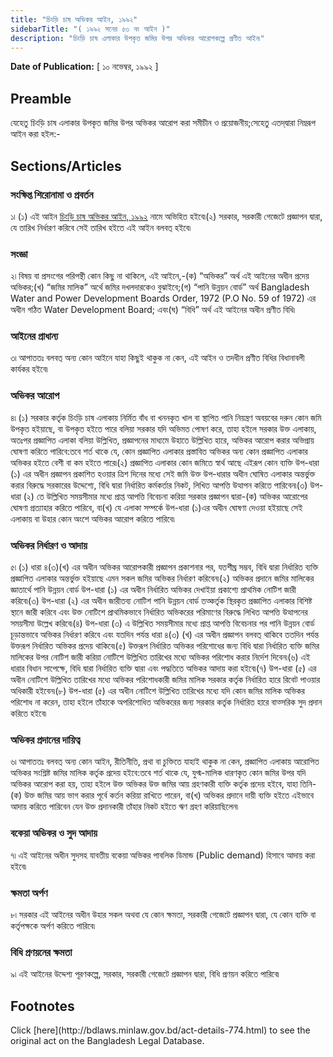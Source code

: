 ```yaml
---
title: "চিংড়ি চাষ অভিকর আইন, ১৯৯২"
sidebarTitle: "( ১৯৯২ সনের ৫৩ নং আইন )"
description: "চিংড়ি চাষ এলাকার উপকৃত জমির উপর অভিকর আরোপকল্পে প্রণীত আইন৷"
---
```


**Date of Publication:** [ ১০ নভেম্বর, ১৯৯২ ]

## Preamble

যেহেতু চিংড়ি চাষ এলাকার উপকৃত জমির উপর অভিকর আরোপ করা সমীচীন ও প্রয়োজনীয়;সেহেতু এতদ্‌দ্বারা নিম্নরূপ আইন করা হইল:-

## Sections/Articles

### সংক্ষিপ্ত শিরোনামা ও প্রবর্তন

১৷ (১) এই আইন [চিংড়ি চাষ অভিকর আইন, ১৯৯২](/act-774.html "চিংড়ি চাষ অভিকর আইন, ১৯৯২") নামে অভিহিত হইবে৷(২) সরকার, সরকারী গেজেটে প্রজ্ঞাপন দ্বারা, যে তারিখ নির্ধারণ করিবে সেই তারিখ হইতে এই আইন বলবত্ হইবে৷

### সংজ্ঞা

২৷ বিষয় বা প্রসংগের পরিপন্থী কোন কিছু না থাকিলে, এই আইনে,-(ক) “অভিকর” অর্থ এই আইনের অধীন প্রদেয় অভিকর;(খ) “জমির মালিক” অর্থে জমির দখলদারকেও বুঝাইবে;(গ) “পানি উন্নয়ন বোর্ড” অর্থ Bangladesh Water and Power Development Boards Order, 1972 (P.O No. 59 of 1972) এর অধীন গঠিত Water Development Board; এবং(ঘ) “বিধি” অর্থ এই আইনের অধীন প্রণীত বিধি৷

### আইনের প্রাধান্য

৩৷ আপাততঃ বলবত্ অন্য কোন আইনে যাহা কিছুই থাকুক না কেন, এই আইন ও তদধীন প্রণীত বিধির বিধানাবলী কার্যকর হইবে৷

### অভিকর আরোপ

৪৷ (১) সরকার কর্তৃক চিংড়ি চাষ এলাকায় নির্মিত বাঁধ বা খননকৃত খাল বা স্থাপিত পানি নিয়ন্ত্রণ অবয়বের দরুন কোন জমি উপকৃত হইয়াছে, বা উপকৃত হইতে পারে বলিয়া সরকার যদি অভিমত পোষণ করে, তাহা হইলে সরকার উক্ত এলাকায়, অতঃপর প্রজ্ঞাপিত এলাকা বলিয়া উল্লিখিত, প্রজ্ঞাপনের মাধ্যমে উহাতে উল্লিখিত হারে, অভিকর আরোপ করার অভিপ্রায় ঘোষণা করিতে পারিবে:তবে শর্ত থাকে যে, কোন প্রজ্ঞাপিত এলাকার প্রস্তাবিত অভিকর অন্য কোন প্রজ্ঞাপিত এলাকার অভিকর হইতে বেশী বা কম হইতে পারে৷(২) প্রজ্ঞাপিত এলাকার কোন জমিতে স্বার্থ আছে এইরূপ কোন ব্যক্তি উপ-ধারা (১) এর অধীন প্রজ্ঞাপন প্রকাশিত হওয়ার ত্রিশ দিনের মধ্যে সেই জমি উক্ত উপ-ধারার অধীন ঘোষিত এলাকার অন্তর্ভুক্ত করার বিরুদ্ধে সরকারের উদ্দেশ্যে, বিধি দ্বারা নির্ধারিত কর্মকর্তার নিকট, লিখিত আপত্তি উত্থাপন করিতে পারিবেন৷(৩) উপ-ধারা (২) তে উল্লিখিত সময়সীমার মধ্যে প্রাপ্ত আপত্তি বিবেচনা করিয়া সরকার প্রজ্ঞাপন দ্বারা-(ক) অভিকর আরোপের ঘোষণা প্রত্যাহার করিতে পারিবে, বা(খ) যে এলাকা সম্পর্কে উপ-ধারা (১)এর অধীন ঘোষণা দেওয়া হইয়াছে সেই এলাকায় বা উহার কোন অংশে অভিকর আরোপ করিতে পারিবে৷

### অভিকর নির্ধারণ ও আদায়

৫৷ (১) ধারা ৪(৩)(খ) এর অধীন অভিকর আরোপকারী প্রজ্ঞাপন প্রকাশনার পর, যতশীঘ্র সম্ভব, বিধি দ্বারা নির্ধারিত ব্যক্তি প্রজ্ঞাপিত এলাকার অন্তর্ভুক্ত হইয়াছে এমন সকল জমির অভিকর নির্ধারণ করিবেন৷(২) অভিকর প্রদানে জমির মালিকের জ্ঞাতার্থে পানি উন্নয়ন বোর্ড উপ-ধারা (১) এর অধীন নির্ধারিত অভিকর দেখাইয়া প্রকাশ্যে প্রাথমিক নোটিশ জারী করিবে৷(৩) উপ-ধারা (২) এর অধীন জারীতব্য নোটিশ পানি উন্নয়ন বোর্ড তত্কর্তৃক স্থিরকৃত প্রজ্ঞাপিত এলাকার বিশিষ্ট স্থানে জারী করিবে এবং উক্ত নোটিশে প্রাথমিকভাবে নির্ধারিত অভিকরের পরিমাণের বিরুদ্ধে লিখিত আপত্তি উত্থাপনের সময়সীমা উল্লেখ করিবে৷(৪) উপ-ধারা (৩) এ উল্লিখিত সময়সীমার মধ্যে প্রাপ্ত আপত্তি বিবেচনার পর পানি উন্নয়ন বোর্ড চূড়ান্তভাবে অভিকর নির্ধারণ করিবে এবং যতদিন পর্যন্ত ধারা ৪(৩) (খ) এর অধীন প্রজ্ঞাপন বলবত্ থাকিবে ততদিন পর্যন্ত উক্তরূপ নির্ধারিত অভিকর প্রদেয় থাকিবে৷(৫) উক্তরূপ নির্ধারিত অভিকর পরিশোধের জন্য বিধি দ্বারা নির্ধারিত ব্যক্তি জমির মালিকের উপর নোটিশ জারী করিয়া নোটিশে উল্লিখিত তারিখের মধ্যে অভিকর পরিশোধ করার নির্দেশ দিবেন৷(৬) এই ধারার বিধান সাপেক্ষে, বিধি দ্বারা নির্ধারিত ব্যক্তি দ্বারা এবং পদ্ধতিতে অভিকর আদায় করা হইবে৷(৭) উপ-ধারা (৫) এর অধীন নোটিশে উল্লিখিত তারিখের মধ্যে অভিকর পরিশোধকারী জমির মালিক সরকার কর্তৃক নির্ধারিত হারে রিবেট পাওয়ার অধিকারী হইবেন৷(৮) উপ-ধারা (৫) এর অধীন নোটিশে উল্লিখিত তারিখের মধ্যে যদি কোন জমির মালিক অভিকর পরিশোধ না করেন, তাহা হইলে তাঁহাকে অপরিশোধিত অভিকরের জন্য সরকার কর্তৃক নির্ধারিত হারে বাত্সরিক সুদ প্রদান করিতে হইবে৷

### অভিকর প্রদানের দায়িত্ব

৬৷ আপাততঃ বলবত্ অন্য কোন আইন, রীতিনীতি, প্রথা বা চুক্তিতে যাহাই থাকুক না কেন, প্রজ্ঞাপিত এলাকায় আরোপিত অভিকর সংশ্লিষ্ট জমির মালিক কর্তৃক প্রদেয় হইবে:তবে শর্ত থাকে যে, যুগ্ম-মালিক ধারণকৃত কোন জমির উপর যদি অভিকর আরোপ করা হয়, তাহা হইলে উক্ত অভিকর উক্ত জমির আয় গ্রহণকারী ব্যক্তি কর্তৃক প্রদেয় হইবে, যাহা তিনি-(ক) উক্ত জমির আয় ভাগ করার পূর্বে কর্তন করিয়া রাখিতে পারেন, বা(খ) অভিকর প্রদানে দায়ী ব্যক্তি হইতে এইভাবে আদায় করিতে পারিবেন যেন উক্ত প্রদানকারী তাঁহার নিকট হইতে ঋণ গ্রহণ করিয়াছিলেন৷

### বকেয়া অভিকর ও সুদ আদায়

৭৷ এই আইনের অধীন সুদসহ যাবতীয় বকেয়া অভিকর পাবলিক ডিমান্ড (Public demand) হিসাবে আদায় করা হইবে৷

### ক্ষমতা অর্পণ

৮৷ সরকার এই আইনের অধীন উহার সকল অথবা যে কোন ক্ষমতা, সরকারী গেজেটে প্রজ্ঞাপন দ্বারা, যে কোন ব্যক্তি বা কর্তৃপক্ষকে অর্পণ করিতে পারিবে৷

### বিধি প্রণয়নের ক্ষমতা

৯৷ এই আইনের উদ্দেশ্য পূরণকল্পে, সরকার, সরকারী গেজেটে প্রজ্ঞাপন দ্বারা, বিধি প্রণয়ন করিতে পারিবে৷

## Footnotes

<Note>
  Click [here](http://bdlaws.minlaw.gov.bd/act-details-774.html) to see the original act on the Bangladesh Legal Database.
</Note>
